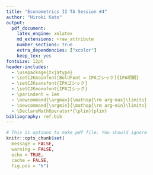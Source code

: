```yaml
---
title: "Econometrics II TA Session #4"
author: "Hiroki Kato"
output:
  pdf_document:
    latex_engine: xelatex
    md_extensions: +raw_attribute
    number_sections: true
    extra_dependencies: ["xcolor"]
    keep_tex: yes
fontsize: 12pt
header-includes:
  - \usepackage{zxjatype}
  - \setCJKmainfont[BoldFont = IPAゴシック]{IPA明朝}
  - \setCJKsansfont{IPAゴシック}
  - \setCJKmonofont{IPAゴシック}
  - \parindent = 1em
  - \newcommand{\argmax}{\mathop{\rm arg~max}\limits}
  - \newcommand{\argmin}{\mathop{\rm arg~min}\limits}
  - \DeclareMathOperator*{\plim}{plim}
bibliography: ref.bib
---
```


```r
# This is options to make pdf file. You should ignore
knitr::opts_chunk$set(
  message = FALSE, 
  warning = FALSE, 
  echo = TRUE, 
  cache = FALSE,
  fig.pos = "h")
```
